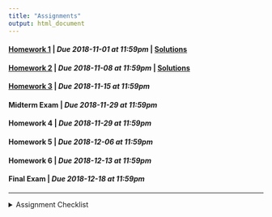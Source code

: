 ```yaml
---
title: "Assignments"
output: html_document
---
```


#### [Homework 1](hw1.html) | *Due 2018-11-01 at 11:59pm* | [Solutions](hw1_solutions.html)
#### [Homework 2](hw2.html) | *Due 2018-11-08 at 11:59pm* | [Solutions](hw2_solutions.html)
#### [Homework 3](hw3.html) | *Due 2018-11-15 at 11:59pm*
#### Midterm Exam | *Due 2018-11-29 at 11:59pm*
#### Homework 4 | *Due 2018-11-29 at 11:59pm*
#### Homework 5 | *Due 2018-12-06 at 11:59pm*
#### Homework 6 | *Due 2018-12-13 at 11:59pm*
#### Final Exam | *Due 2018-12-18 at 11:59pm*

---
<details>
<summary>Assignment Checklist
</summary>

1. Setup GitHub repository through GitHub classroom (this is simply following a link in the assignment page)
2. Copy the repository URL (make sure you are copying the SSH url, not the HTTPS url)
3. Create a new RStudio project from Version Control (File -> New Project -> Version Control)
    - This will create a new directory (folder) on your computer for that assignment
    - Make sure you know where your projects / directories are being saved
4. Begin working on the assignment
5. As you reach saving points, save your work and use the Git pane in RStudio to commit your changes to `git`.
    - Make sure that each commit contains a commit message
    - **Do not** amend previous commit
6. Push your changes to GitHub using the Git pane in RStudio
7. Visit your GitHub repository in a web browser and ensure that your submitted files are there
    - **If your files are not on GitHub they are not turned in**
8. Once your assignment has been graded, perform a Git Pull using the Git pane in RStudio to pull `feedback.txt` into your local repository.
</details>